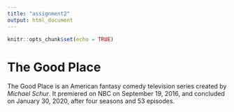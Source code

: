 ```yaml
---
title: "assignment2"
output: html_document
---
```


```r
knitr::opts_chunk$set(echo = TRUE)
```



# The Good Place

The Good Place is an American fantasy comedy television series created by *Michael Schur*. It premiered on NBC on September 19, 2016, and concluded on January 30, 2020, after four seasons and 53 episodes.


